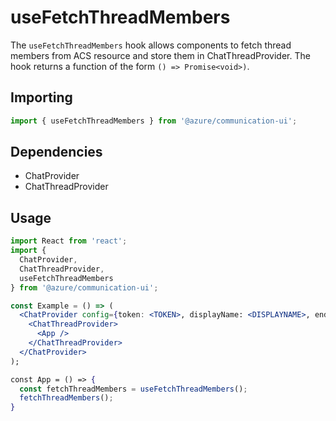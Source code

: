 
<Meta title="Hooks/Chat/useFetchThreadMembers" />

# useFetchThreadMembers

The `useFetchThreadMembers` hook allows components to fetch thread members from ACS resource and store them in
ChatThreadProvider. The hook returns a function of the form `() => Promise<void>)`.

## Importing

```javascript
import { useFetchThreadMembers } from '@azure/communication-ui';
```

## Dependencies

- ChatProvider
- ChatThreadProvider

## Usage

```jsx
import React from 'react';
import {
  ChatProvider,
  ChatThreadProvider,
  useFetchThreadMembers
} from '@azure/communication-ui';

const Example = () => (
  <ChatProvider config={token: <TOKEN>, displayName: <DISPLAYNAME>, endpointUrl: <URL>, threadId: <THREADID>}>
    <ChatThreadProvider>
      <App />
    </ChatThreadProvider>
  </ChatProvider>
);

const App = () => {
  const fetchThreadMembers = useFetchThreadMembers();
  fetchThreadMembers();
}
```
